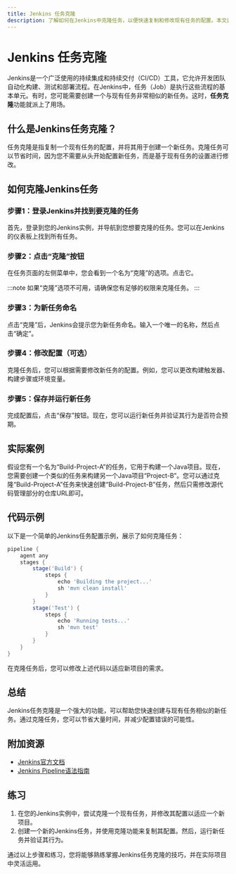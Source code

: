 ```yaml
---
title: Jenkins 任务克隆
description: 了解如何在Jenkins中克隆任务，以便快速复制和修改现有任务的配置。本文适合初学者，包含详细的步骤、代码示例和实际案例。
---
```


# Jenkins 任务克隆

Jenkins是一个广泛使用的持续集成和持续交付（CI/CD）工具，它允许开发团队自动化构建、测试和部署流程。在Jenkins中，任务（Job）是执行这些流程的基本单元。有时，您可能需要创建一个与现有任务非常相似的新任务。这时，**任务克隆**功能就派上了用场。

## 什么是Jenkins任务克隆？

任务克隆是指复制一个现有任务的配置，并将其用于创建一个新任务。克隆任务可以节省时间，因为您不需要从头开始配置新任务，而是基于现有任务的设置进行修改。

## 如何克隆Jenkins任务

### 步骤1：登录Jenkins并找到要克隆的任务

首先，登录到您的Jenkins实例，并导航到您想要克隆的任务。您可以在Jenkins的仪表板上找到所有任务。

### 步骤2：点击“克隆”按钮

在任务页面的左侧菜单中，您会看到一个名为“克隆”的选项。点击它。

:::note
如果“克隆”选项不可用，请确保您有足够的权限来克隆任务。
:::

### 步骤3：为新任务命名

点击“克隆”后，Jenkins会提示您为新任务命名。输入一个唯一的名称，然后点击“确定”。

### 步骤4：修改配置（可选）

克隆任务后，您可以根据需要修改新任务的配置。例如，您可以更改构建触发器、构建步骤或环境变量。

### 步骤5：保存并运行新任务

完成配置后，点击“保存”按钮。现在，您可以运行新任务并验证其行为是否符合预期。

## 实际案例

假设您有一个名为“Build-Project-A”的任务，它用于构建一个Java项目。现在，您需要创建一个类似的任务来构建另一个Java项目“Project-B”。您可以通过克隆“Build-Project-A”任务来快速创建“Build-Project-B”任务，然后只需修改源代码管理部分的仓库URL即可。

## 代码示例

以下是一个简单的Jenkins任务配置示例，展示了如何克隆任务：

```groovy
pipeline {
    agent any
    stages {
        stage('Build') {
            steps {
                echo 'Building the project...'
                sh 'mvn clean install'
            }
        }
        stage('Test') {
            steps {
                echo 'Running tests...'
                sh 'mvn test'
            }
        }
    }
}
```

在克隆任务后，您可以修改上述代码以适应新项目的需求。

## 总结

Jenkins任务克隆是一个强大的功能，可以帮助您快速创建与现有任务相似的新任务。通过克隆任务，您可以节省大量时间，并减少配置错误的可能性。

## 附加资源

- [Jenkins官方文档](https://www.jenkins.io/doc/)
- [Jenkins Pipeline语法指南](https://www.jenkins.io/doc/book/pipeline/syntax/)

## 练习

1. 在您的Jenkins实例中，尝试克隆一个现有任务，并修改其配置以适应一个新项目。
2. 创建一个新的Jenkins任务，并使用克隆功能来复制其配置。然后，运行新任务并验证其行为。

通过以上步骤和练习，您将能够熟练掌握Jenkins任务克隆的技巧，并在实际项目中灵活运用。